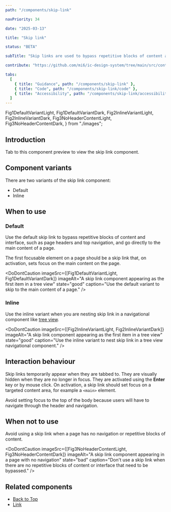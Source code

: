 ```yaml
---
path: "/components/skip-link"

navPriority: 34

date: "2025-03-13"

title: "Skip link"

status: "BETA"

subTitle: "Skip links are used to bypass repetitive blocks of content and interface and go directly to the main content of a page."

contribute: "https://github.com/mi6/ic-design-system/tree/main/src/content/structured/components/skip-link"

tabs:
  [
    { title: "Guidance", path: "/components/skip-link" },
    { title: "Code", path: "/components/skip-link/code" },
    { title: "Accessibility", path: "/components/skip-link/accessibility" },
  ]
---
```



  Fig1DefaultVariantLight,
  Fig1DefaultVariantDark,
  Fig2InlineVariantLight,
  Fig2InlineVariantDark,
  Fig3NoHeaderContentLight,
  Fig3NoHeaderContentDark,
} from "./images";

## Introduction

<ComponentPreview>
  <div>
    <IcTypography>
      <p>Tab to this component preview to view the skip link component.</p>
    </IcTypography>
    <IcSkipLink target="main" inline />
  </div>
</ComponentPreview>

## Component variants

There are two variants of the skip link component:

- Default
- Inline

## When to use

### Default

Use the default skip link to bypass repetitive blocks of content and interface, such as page headers and top navigation, and go directly to the main content of a page.

The first focusable element on a page should be a skip link that, on activation, sets focus on the main content on the page.

<DoDontCaution
  imageSrc={[Fig1DefaultVariantLight, Fig1DefaultVariantDark]}
  imageAlt="A skip link component appearing as the first item in a tree view"
  state="good"
  caption="Use the default variant to skip to the main content of a page."
/>

### Inline

Use the inline variant when you are nesting skip link in a navigational component like [tree view](/components/tree-view).

<DoDontCaution
  imageSrc={[Fig2InlineVariantLight, Fig2InlineVariantDark]}
  imageAlt="A skip link component appearing as the first item in a tree view"
  state="good"
  caption="Use the inline variant to nest skip link in a tree view navigational component."
/>

## Interaction behaviour

Skip links temporarily appear when they are tabbed to. They are visually hidden when they are no longer in focus. They are activated using the **Enter** key or by mouse click. On activation, a skip link should set focus on a targeted content area, for example a `<main>` element.

Avoid setting focus to the top of the body because users will have to navigate through the header and navigation.

## When not to use

Avoid using a skip link when a page has no navigation or repetitive blocks of content.

<DoDontCaution
  imageSrc={[Fig3NoHeaderContentLight, Fig3NoHeaderContentDark]}
  imageAlt="A skip link component appearing in a page with no navigation"
  state="bad"
  caption="Don't use a skip link when there are no repetitive blocks of content or interface that need to be bypassed."
/>

## Related components

- [Back to Top](/components/back-to-top)
- [Link](/components/link)
